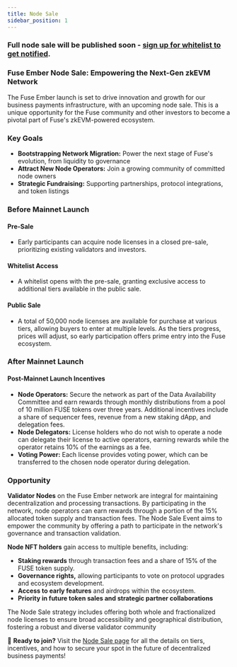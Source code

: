 ```yaml
---
title: Node Sale
sidebar_position: 1
---
```


### Full node sale will be published soon - [sign up for whitelist to get notified](https://www.fuse.io/node-sale#whitelist).

### Fuse Ember Node Sale: Empowering the Next-Gen zkEVM Network

The Fuse Ember launch is set to drive innovation and growth for our business payments infrastructure, with an upcoming node sale. This is a unique opportunity for the Fuse community and other investors to become a pivotal part of Fuse's zkEVM-powered ecosystem.

### Key Goals

- **Bootstrapping Network Migration:** Power the next stage of Fuse's evolution, from liquidity to governance
- **Attract New Node Operators:** Join a growing community of committed node owners
- **Strategic Fundraising:** Supporting partnerships, protocol integrations, and token listings

### Before Mainnet Launch

#### Pre-Sale

- Early participants can acquire node licenses in a closed pre-sale, prioritizing existing validators and investors.

#### Whitelist Access

- A whitelist opens with the pre-sale, granting exclusive access to additional tiers available in the public sale.

#### Public Sale

- A total of 50,000 node licenses are available for purchase at various tiers, allowing buyers to enter at multiple levels. As the tiers progress, prices will adjust, so early participation offers prime entry into the Fuse ecosystem.

### After Mainnet Launch

#### Post-Mainnet Launch Incentives

- **Node Operators:** Secure the network as part of the Data Availability Committee and earn rewards through monthly distributions from a pool of 10 million FUSE tokens over three years. Additional incentives include a share of sequencer fees, revenue from a new staking dApp, and delegation fees.
- **Node Delegators:** License holders who do not wish to operate a node can delegate their license to active operators, earning rewards while the operator retains 10% of the earnings as a fee.
- **Voting Power:** Each license provides voting power, which can be transferred to the chosen node operator during delegation.

### Opportunity

**Validator Nodes** on the Fuse Ember network are integral for maintaining decentralization and processing transactions. By participating in the network, node operators can earn rewards through a portion of the 15% allocated token supply and transaction fees. The Node Sale Event aims to empower the community by offering a path to participate in the network's governance and transaction validation​.

**Node NFT holders** gain access to multiple benefits, including:

- **Staking rewards** through transaction fees and a share of 15% of the FUSE token supply.
- **Governance rights,** allowing participants to vote on protocol upgrades and ecosystem development.
- **Access to early features** and airdrops within the ecosystem.
- **Priority in future token sales and strategic partner collaborations​**

The Node Sale strategy includes offering both whole and fractionalized node licenses to ensure broad accessibility and geographical distribution, fostering a robust and diverse validator community​

📅 **Ready to join?** Visit the [Node Sale page](https://www.fuse.io/node-sale) for all the details on tiers, incentives, and how to secure your spot in the future of decentralized business payments!
